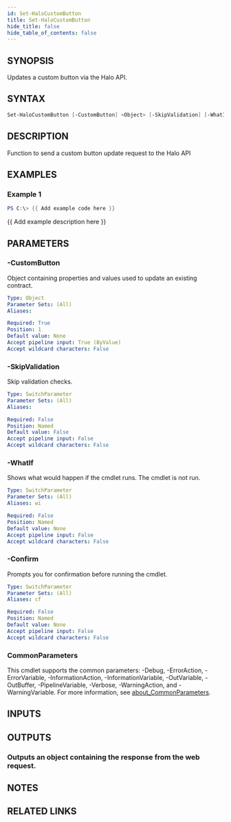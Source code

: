 ```yaml
---
id: Set-HaloCustomButton
title: Set-HaloCustomButton
hide_title: false
hide_table_of_contents: false
---
```


## SYNOPSIS

Updates a custom button via the Halo API.

## SYNTAX

```powershell
Set-HaloCustomButton [-CustomButton] <Object> [-SkipValidation] [-WhatIf] [-Confirm] [<CommonParameters>]
```

## DESCRIPTION

Function to send a custom button update request to the Halo API

## EXAMPLES

### Example 1

```powershell
PS C:\> {{ Add example code here }}
```

{{ Add example description here }}

## PARAMETERS

### -CustomButton

Object containing properties and values used to update an existing contract.

```yaml
Type: Object
Parameter Sets: (All)
Aliases:

Required: True
Position: 1
Default value: None
Accept pipeline input: True (ByValue)
Accept wildcard characters: False
```

### -SkipValidation

Skip validation checks.

```yaml
Type: SwitchParameter
Parameter Sets: (All)
Aliases:

Required: False
Position: Named
Default value: False
Accept pipeline input: False
Accept wildcard characters: False
```

### -WhatIf

Shows what would happen if the cmdlet runs.
The cmdlet is not run.

```yaml
Type: SwitchParameter
Parameter Sets: (All)
Aliases: wi

Required: False
Position: Named
Default value: None
Accept pipeline input: False
Accept wildcard characters: False
```

### -Confirm

Prompts you for confirmation before running the cmdlet.

```yaml
Type: SwitchParameter
Parameter Sets: (All)
Aliases: cf

Required: False
Position: Named
Default value: None
Accept pipeline input: False
Accept wildcard characters: False
```

### CommonParameters

This cmdlet supports the common parameters: -Debug, -ErrorAction, -ErrorVariable, -InformationAction, -InformationVariable, -OutVariable, -OutBuffer, -PipelineVariable, -Verbose, -WarningAction, and -WarningVariable. For more information, see [about_CommonParameters](http://go.microsoft.com/fwlink/?LinkID=113216).

## INPUTS

## OUTPUTS

### Outputs an object containing the response from the web request.

## NOTES

## RELATED LINKS
